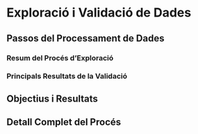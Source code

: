 # Exploració i Validació de Dades {#sec-exploracio}

## Passos del Processament de Dades

### Resum del Procés d'Exploració

### Principals Resultats de la Validació

## Objectius i Resultats

## Detall Complet del Procés
